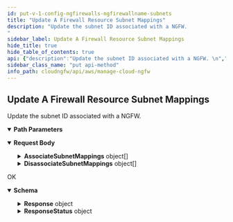 ```yaml
---
id: put-v-1-config-ngfirewalls-ngfirewallname-subnets
title: "Update A Firewall Resource Subnet Mappings"
description: "Update the subnet ID associated with a NGFW. 
"
sidebar_label: Update A Firewall Resource Subnet Mappings
hide_title: true
hide_table_of_contents: true
api: {"description":"Update the subnet ID associated with a NGFW. \n","operationId":"put-v1-config-ngfirewalls-ngfirewallname-subnets","parameters":[{"description":"The name of the NGFW.\n","in":"path","name":"ngfirewallname","required":true,"schema":{"type":"string"}}],"requestBody":{"content":{"application/json":{"schema":{"additionalProperties":false,"properties":{"AccountId":{"description":"The unique ID of the account.\n","title":"Accountid","type":"string"},"AssociateSubnetMappings":{"description":"Associate the subnets to NGFW.\n","items":{"additionalProperties":false,"properties":{"AvailabilityZone":{"description":"The data center in a region available for use by the AWS customer.\n","title":"Availabilityzone","type":"string"},"SubnetId":{"description":"The unique ID of the subnet in your VPC.\n","title":"Subnetid","type":"string"}},"title":"SubnetMappingsType","type":"object"},"title":"Associatesubnetmappings","type":"array"},"DisassociateSubnetMappings":{"description":"Disassociate the subnet from NGFW.\n","items":{"additionalProperties":false,"properties":{"AvailabilityZone":{"description":"The data center in a region available for use by the AWS customer.\n","title":"Availabilityzone","type":"string"},"SubnetId":{"description":"The unique ID of the subnet in your VPC.\n","title":"Subnetid","type":"string"}},"title":"SubnetMappingsType","type":"object"},"title":"Disassociatesubnetmappings","type":"array"},"UpdateToken":{"description":"Refresh token.\n","title":"Updatetoken","type":"string"}},"title":"UpdateFWResourceSubnetsRequest","type":"object"}}}},"responses":{"200":{"content":{"application/json":{"schema":{"properties":{"Response":{"description":"The API call response.\n","properties":{"AccountId":{"description":"The unique ID of the account.\n","title":"Accountid","type":"string"},"FirewallName":{"description":"Name of the NGFW, unique in a region for each customer.\n","title":"Firewallname","type":"string"},"SubnetMappings":{"description":"The public subnets for your NGFW. Each subnet must belong to a different Availability Zone in the VPC. NGFW creates a firewall endpoint in each subnet.\n","items":{"type":"object"},"title":"Subnetmappings","type":"array"},"UpdateToken":{"description":"Refresh token.\n","title":"Updatetoken","type":"string"}},"title":"ResponseData","type":"object"},"ResponseStatus":{"description":"The API call response status.\n","additionalProperties":false,"properties":{"ErrorCode":{"default":0,"description":"Default value of a successful response is 0. Any other number indicates an error code.  \n\n400—HTTP bad request\n* InvalidRequestException—Operation failed due to invalid request. For example, unsupported parameter name or value in the request.\n* ResourceNotFoundException—Unable to locate a resource using the parameters you provided.\n* ThrottlingException—Operation failed due to throttling limitations.  \n\n500—Bad request \n* InternalServerError—Your request is valid but Cloud NGFW could not perform the operation due to a system issue.\n","title":"Errorcode","type":"integer"},"Reason":{"description":"The error description.\n","title":"Reason","type":"string"}},"title":"Result","type":"object"}},"title":"UpdateFWResourceSubnetsResponse","type":"object"}}},"description":"OK"}},"tags":["ManageNGFW"],"method":"put","path":"/v1/config/ngfirewalls/{ngfirewallname}/subnets","servers":[{"url":"https://api.us-east-1.aws.cloudngfw.paloaltonetworks.com"}],"jsonRequestBodyExample":{"AccountId":"string","AssociateSubnetMappings":[{"AvailabilityZone":"string","SubnetId":"string"}],"DisassociateSubnetMappings":[{"AvailabilityZone":"string","SubnetId":"string"}],"UpdateToken":"string"},"info":{"contact":{},"description":"Add and modify the user IAM rules and permission policies required to expand or reduce their access and permissions. You can also delete a user. And individual users can view their roles and change their name or password as necessary.                                 \n","title":"Manage Cloud NGFW","version":"1.0.0"},"postman":{"name":"Update A Firewall Resource Subnet Mappings","description":{"content":"Update the subnet ID associated with a NGFW. \n","type":"text/plain"},"url":{"path":["v1","config","ngfirewalls",":ngfirewallname","subnets"],"host":["{{baseUrl}}"],"query":[],"variable":[{"disabled":false,"description":{"content":"(Required) The name of the NGFW.\n","type":"text/plain"},"type":"any","value":"","key":"ngfirewallname"}]},"header":[{"key":"Content-Type","value":"application/json"},{"key":"Accept","value":"application/json"}],"method":"PUT","body":{"mode":"raw","raw":"\"\"","options":{"raw":{"language":"json"}}}}}
sidebar_class_name: "put api-method"
info_path: cloudngfw/api/aws/manage-cloud-ngfw
---
```



## Update A Firewall Resource Subnet Mappings



Update the subnet ID associated with a NGFW. 


<details style={{"marginBottom":"1rem"}} data-collapsed={false} open={true}><summary style={{}}><strong>Path Parameters</strong></summary><div><ul><ParamsItem className={"paramsItem"} param={{"description":"The name of the NGFW.\n","in":"path","name":"ngfirewallname","required":true,"schema":{"type":"string"}}}></ParamsItem></ul></div></details><MimeTabs><TabItem label={"application/json"} value={"application/json-schema"}><details style={{}} data-collapsed={false} open={true}><summary style={{"textAlign":"left"}}><strong>Request Body</strong></summary><div style={{"textAlign":"left","marginLeft":"1rem"}}></div><ul style={{"marginLeft":"1rem"}}><SchemaItem collapsible={false} name={"AccountId"} required={false} schemaDescription={"The unique ID of the account.\n"} schemaName={"Accountid"} qualifierMessage={undefined} defaultValue={undefined}></SchemaItem><SchemaItem collapsible={true} className={"schemaItem"}><details style={{}}><summary style={{}}><strong>AssociateSubnetMappings</strong><span style={{"opacity":"0.6"}}> object[]</span></summary><div style={{"marginLeft":"1rem"}}><div style={{"marginTop":".5rem","marginBottom":".5rem"}}>

Associate the subnets to NGFW.


</div><SchemaItem collapsible={false} name={"AvailabilityZone"} required={false} schemaDescription={"The data center in a region available for use by the AWS customer.\n"} schemaName={"Availabilityzone"} qualifierMessage={undefined} defaultValue={undefined}></SchemaItem><SchemaItem collapsible={false} name={"SubnetId"} required={false} schemaDescription={"The unique ID of the subnet in your VPC.\n"} schemaName={"Subnetid"} qualifierMessage={undefined} defaultValue={undefined}></SchemaItem></div></details></SchemaItem><SchemaItem collapsible={true} className={"schemaItem"}><details style={{}}><summary style={{}}><strong>DisassociateSubnetMappings</strong><span style={{"opacity":"0.6"}}> object[]</span></summary><div style={{"marginLeft":"1rem"}}><div style={{"marginTop":".5rem","marginBottom":".5rem"}}>

Disassociate the subnet from NGFW.


</div><SchemaItem collapsible={false} name={"AvailabilityZone"} required={false} schemaDescription={"The data center in a region available for use by the AWS customer.\n"} schemaName={"Availabilityzone"} qualifierMessage={undefined} defaultValue={undefined}></SchemaItem><SchemaItem collapsible={false} name={"SubnetId"} required={false} schemaDescription={"The unique ID of the subnet in your VPC.\n"} schemaName={"Subnetid"} qualifierMessage={undefined} defaultValue={undefined}></SchemaItem></div></details></SchemaItem><SchemaItem collapsible={false} name={"UpdateToken"} required={false} schemaDescription={"Refresh token.\n"} schemaName={"Updatetoken"} qualifierMessage={undefined} defaultValue={undefined}></SchemaItem></ul></details></TabItem></MimeTabs><div><ApiTabs><TabItem label={"200"} value={"200"}><div>

OK

</div><div><MimeTabs groupId={"mime-type"}><TabItem label={"application/json"} value={"application/json"}><SchemaTabs groupId={"schema-tabs"}><TabItem label={"Schema"} value={"Schema"}><details style={{}} data-collapsed={false} open={true}><summary style={{"textAlign":"left"}}><strong>Schema</strong></summary><div style={{"textAlign":"left","marginLeft":"1rem"}}></div><ul style={{"marginLeft":"1rem"}}><SchemaItem collapsible={true} className={"schemaItem"}><details style={{}}><summary style={{}}><strong>Response</strong><span style={{"opacity":"0.6"}}> object</span></summary><div style={{"marginLeft":"1rem"}}><div style={{"marginTop":".5rem","marginBottom":".5rem"}}>

The API call response.


</div><SchemaItem collapsible={false} name={"AccountId"} required={false} schemaDescription={"The unique ID of the account.\n"} schemaName={"Accountid"} qualifierMessage={undefined} defaultValue={undefined}></SchemaItem><SchemaItem collapsible={false} name={"FirewallName"} required={false} schemaDescription={"Name of the NGFW, unique in a region for each customer.\n"} schemaName={"Firewallname"} qualifierMessage={undefined} defaultValue={undefined}></SchemaItem><SchemaItem collapsible={false} name={"SubnetMappings"} required={false} schemaDescription={"The public subnets for your NGFW. Each subnet must belong to a different Availability Zone in the VPC. NGFW creates a firewall endpoint in each subnet.\n"} schemaName={"object[]"} qualifierMessage={undefined} defaultValue={undefined}></SchemaItem><SchemaItem collapsible={false} name={"UpdateToken"} required={false} schemaDescription={"Refresh token.\n"} schemaName={"Updatetoken"} qualifierMessage={undefined} defaultValue={undefined}></SchemaItem></div></details></SchemaItem><SchemaItem collapsible={true} className={"schemaItem"}><details style={{}}><summary style={{}}><strong>ResponseStatus</strong><span style={{"opacity":"0.6"}}> object</span></summary><div style={{"marginLeft":"1rem"}}><div style={{"marginTop":".5rem","marginBottom":".5rem"}}>

The API call response status.


</div><SchemaItem collapsible={false} name={"ErrorCode"} required={false} schemaDescription={"Default value of a successful response is 0. Any other number indicates an error code.  \n\n400—HTTP bad request\n* InvalidRequestException—Operation failed due to invalid request. For example, unsupported parameter name or value in the request.\n* ResourceNotFoundException—Unable to locate a resource using the parameters you provided.\n* ThrottlingException—Operation failed due to throttling limitations.  \n\n500—Bad request \n* InternalServerError—Your request is valid but Cloud NGFW could not perform the operation due to a system issue.\n"} schemaName={"Errorcode"} qualifierMessage={undefined} defaultValue={0}></SchemaItem><SchemaItem collapsible={false} name={"Reason"} required={false} schemaDescription={"The error description.\n"} schemaName={"Reason"} qualifierMessage={undefined} defaultValue={undefined}></SchemaItem></div></details></SchemaItem></ul></details></TabItem><TabItem label={"Example (from schema)"} value={"Example (from schema)"}><ResponseSamples responseExample={"{\n  \"Response\": {\n    \"AccountId\": \"string\",\n    \"FirewallName\": \"string\",\n    \"SubnetMappings\": [\n      {}\n    ],\n    \"UpdateToken\": \"string\"\n  },\n  \"ResponseStatus\": {\n    \"ErrorCode\": 0,\n    \"Reason\": \"string\"\n  }\n}"} language={"json"}></ResponseSamples></TabItem></SchemaTabs></TabItem></MimeTabs></div></TabItem></ApiTabs></div>
      
